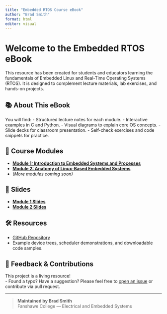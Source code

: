 ```yaml
---
title: "Embedded RTOS Course eBook"
author: "Brad Smith"
format: html
editor: visual
---
```


# Welcome to the Embedded RTOS eBook

This resource has been created for students and educators learning the fundamentals of Embedded Linux and Real-Time Operating Systems (RTOS). It is designed to complement lecture materials, lab exercises, and hands-on projects.

## 📚 About This eBook

You will find: - Structured lecture notes for each module. - Interactive examples in C and Python. - Visual diagrams to explain core OS concepts. - Slide decks for classroom presentation. - Self-check exercises and code snippets for practice.

## 📖 Course Modules

-   [**Module 1: Introduction to Embedded Systems and Processes**](lecture01.qmd)
-   [**Module 2: Anatomy of Linux-Based Embedded Systems**](lecture02.qmd)
-   *(More modules coming soon)*

## 🎥 Slides

-   [**Module 1 Slides**](module01/slides.qmd)\
-   [**Module 2 Slides**](module02/slides.qmd)

## 🛠 Resources

-   [GitHub Repository](https://github.com/CocoaDevLondon/embedded-RTOS-ebook)
-   Example device trees, scheduler demonstrations, and downloadable code samples.

## 🤝 Feedback & Contributions

This project is a living resource!\
- Found a typo? Have a suggestion? Please feel free to [open an issue](https://github.com/CocoaDevLondon/embedded-RTOS-ebook/issues) or contribute via pull request.

------------------------------------------------------------------------

> **Maintained by Brad Smith**\
> Fanshawe College — Electrical and Embedded Systems
